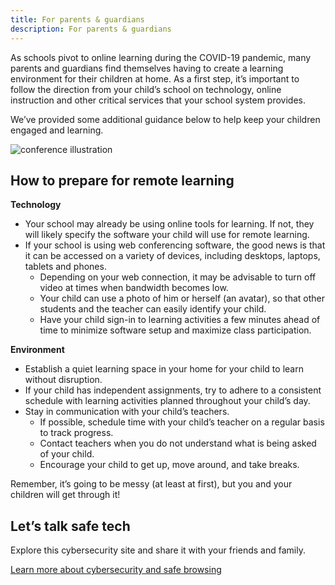 ```yaml
---
title: For parents & guardians
description: For parents & guardians
---
```


<PageDescription>

As schools pivot to online learning during the COVID-19 pandemic, many parents and guardians find themselves having to create a learning environment for their children at home. As a first step, it’s important to follow the direction from your child’s school on technology, online instruction and other critical services that your school system provides.

We’ve provided some additional guidance below to help keep your children engaged and learning.

</PageDescription>

<Row>
  <Column colMd={2} colLg={3}>

![conference illustration](images/parents-contenttop.png)

  </Column>
</Row>

## How to prepare for remote learning

**Technology**

- Your school may already be using online tools for learning. If not, they will likely specify the software your child will use for remote learning.
- If your school is using web conferencing software, the good news is that it can be accessed on a variety of devices, including desktops, laptops, tablets and phones.
   - Depending on your web connection, it may be advisable to turn off video at times when bandwidth becomes low.
   - Your child can use a photo of him or herself (an avatar), so that other students and the teacher can easily identify your child.
   - Have your child sign-in to learning activities a few minutes ahead of time to minimize software setup and maximize class participation.

**Environment**

- Establish a quiet learning space in your home for your child to learn without disruption.
- If your child has independent assignments, try to adhere to a consistent schedule with learning activities planned throughout your child’s day.
- Stay in communication with your child’s teachers.
   - If possible, schedule time with your child’s teacher on a regular basis to track progress.
   - Contact teachers when you do not understand what is being asked of your child.
   - Encourage your child to get up, move around, and take breaks.

Remember, it’s going to be messy (at least at first), but you and your children will get through it!

<Row className="title-with-text">
  <Column colMd={2} colLg={3}>

## Let’s talk safe tech

  </Column>
  <Column colMd={6} colLg={8}>

Explore this cybersecurity site and share it with your friends and family.

[Learn more about cybersecurity and safe browsing](https://www.ibm.org/activities/cybersecurity/safetech?_ga=2.91304409.259124956.1585774074-1014083408.1584721175)

  </Column>
</Row>